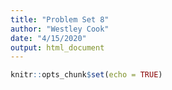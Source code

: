 ```yaml
---
title: "Problem Set 8"
author: "Westley Cook"
date: "4/15/2020"
output: html_document
---
```


```r
knitr::opts_chunk$set(echo = TRUE)
```

